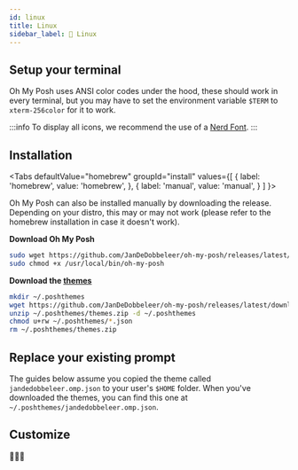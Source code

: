 ```yaml
---
id: linux
title: Linux
sidebar_label: 🐧 Linux
---
```



## Setup your terminal

Oh My Posh uses ANSI color codes under the hood, these should work in every terminal,
but you may have to set the environment variable `$TERM` to `xterm-256color` for it to work.

:::info
To display all icons, we recommend the use of a [Nerd Font][fonts].
:::

## Installation

<Tabs
  defaultValue="homebrew"
  groupId="install"
  values={[
    { label: 'homebrew', value: 'homebrew', },
    { label: 'manual', value: 'manual', }
  ]
}>
<TabItem value="homebrew">

<InstallHomebrew />

</TabItem>
<TabItem value="manual">

Oh My Posh can also be installed manually by downloading the release.
Depending on your distro, this may or may not work (please refer to the homebrew installation
in case it doesn't work).

**Download Oh My Posh**

```bash
sudo wget https://github.com/JanDeDobbeleer/oh-my-posh/releases/latest/download/posh-linux-amd64 -O /usr/local/bin/oh-my-posh
sudo chmod +x /usr/local/bin/oh-my-posh
```

**Download the [themes][themes]**

```bash
mkdir ~/.poshthemes
wget https://github.com/JanDeDobbeleer/oh-my-posh/releases/latest/download/themes.zip -O ~/.poshthemes/themes.zip
unzip ~/.poshthemes/themes.zip -d ~/.poshthemes
chmod u+rw ~/.poshthemes/*.json
rm ~/.poshthemes/themes.zip
```

## Replace your existing prompt

The guides below assume you copied the theme called `jandedobbeleer.omp.json` to your user's `$HOME` folder.
When you've downloaded the themes, you can find this one at `~/.poshthemes/jandedobbeleer.omp.json`.

</TabItem>
</Tabs>

<Shells />

## Customize

<Customize />

<CustomizeCmd />

🎉🎉🎉

[fonts]: /docs/config-fonts
[scoop]: https://scoop.sh/
[wt]: https://github.com/microsoft/terminal
[iterm2]: https://www.iterm2.com/
[powershell]: https://www.powershellgallery.com/packages/oh-my-posh
[configuration]: /docs/config-overview
[themes]: /docs/themes
